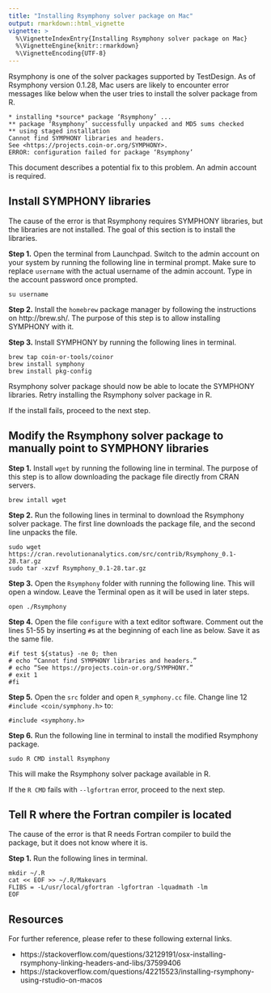 ```yaml
---
title: "Installing Rsymphony solver package on Mac"
output: rmarkdown::html_vignette
vignette: >
  %\VignetteIndexEntry{Installing Rsymphony solver package on Mac}
  %\VignetteEngine{knitr::rmarkdown}
  %\VignetteEncoding{UTF-8}
---
```


Rsymphony is one of the solver packages supported by TestDesign. As of Rsymphony version 0.1.28, Mac users are likely to encounter error messages like below when the user tries to install the solver package from R.

```
* installing *source* package ‘Rsymphony’ ...
** package ‘Rsymphony’ successfully unpacked and MD5 sums checked
** using staged installation
Cannot find SYMPHONY libraries and headers.
See <https://projects.coin-or.org/SYMPHONY>.
ERROR: configuration failed for package ‘Rsymphony’
```

This document describes a potential fix to this problem. An admin account is required.

## Install SYMPHONY libraries

The cause of the error is that Rsymphony requires SYMPHONY libraries, but the libraries are not installed. The goal of this section is to install the libraries.

**Step 1.** Open the terminal from Launchpad. Switch to the admin account on your system by running the following line in terminal prompt. Make sure to replace `username` with the actual username of the admin account. Type in the account password once prompted.

```
su username
```

**Step 2.** Install the `homebrew` package manager by following the instructions on http://brew.sh/. The purpose of this step is to allow installing SYMPHONY with it.

**Step 3.** Install SYMPHONY by running the following lines in terminal.

```
brew tap coin-or-tools/coinor 
brew install symphony
brew install pkg-config
```

Rsymphony solver package should now be able to locate the SYMPHONY libraries. Retry installing the Rsymphony solver package in R.

If the install fails, proceed to the next step.

## Modify the Rsymphony solver package to manually point to SYMPHONY libraries

**Step 1.** Install `wget` by running the following line in terminal. The purpose of this step is to allow downloading the package file directly from CRAN servers.

```
brew intall wget
```

**Step 2.** Run the following lines in terminal to download the Rsymphony solver package. The first line downloads the package file, and the second line unpacks the file.

```
sudo wget https://cran.revolutionanalytics.com/src/contrib/Rsymphony_0.1-28.tar.gz 
sudo tar -xzvf Rsymphony_0.1-28.tar.gz
```

**Step 3.** Open the `Rsymphony` folder with running the following line. This will open a window. Leave the Terminal open as it will be used in later steps.

```
open ./Rsymphony
```

**Step 4.** Open the file `configure` with a text editor software. Comment out the lines 51-55 by inserting `#`s at the beginning of each line as below. Save it as the same file.

```
#if test ${status} -ne 0; then 
# echo “Cannot find SYMPHONY libraries and headers.” 
# echo “See https://projects.coin-or.org/SYMPHONY.” 
# exit 1 
#fi
```

**Step 5.** Open the `src` folder and open `R_symphony.cc` file. Change line 12 `#include <coin/symphony.h>` to:

```
#include <symphony.h>
```

**Step 6.** Run the following line in terminal to install the modified Rsymphony package.

```
sudo R CMD install Rsymphony
```

This will make the Rsymphony solver package available in R.

If the `R CMD` fails with `--lgfortran` error, proceed to the next step.

## Tell R where the Fortran compiler is located

The cause of the error is that R needs Fortran compiler to build the package, but it does not know where it is.

**Step 1.** Run the following lines in terminal.

```
mkdir ~/.R
cat << EOF >> ~/.R/Makevars
FLIBS = -L/usr/local/gfortran -lgfortran -lquadmath -lm
EOF
```

## Resources

For further reference, please refer to these following external links.

* https://stackoverflow.com/questions/32129191/osx-installing-rsymphony-linking-headers-and-libs/37599406
* https://stackoverflow.com/questions/42215523/installing-rsymphony-using-rstudio-on-macos

